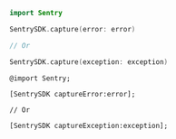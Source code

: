 ```swift {tabTitle:Swift}
import Sentry

SentrySDK.capture(error: error)

// Or

SentrySDK.capture(exception: exception)

```

```objc {tabTitle:Objective-C}
@import Sentry;

[SentrySDK captureError:error];

// Or

[SentrySDK captureException:exception];
```
